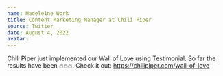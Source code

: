 ```yaml
---
name: Madeleine Work
title: Content Marketing Manager at Chili Piper
source: Twitter
date: August 4, 2022
avatar:
---
```


Chili Piper just implemented our Wall of Love using Testimonial. So far the results have been 🔥🔥🔥. Check it out: https://chilipiper.com/wall-of-love
